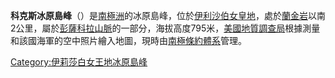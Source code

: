 {{Coord|82|26|S|50|34|W|source:GNIS|display=title}}

'''科克斯冰原島峰'''（{{lang-en|Cox Nunatak}}）是[[南極洲|南極洲]]的冰原島峰，位於[[伊利沙伯女皇地|伊利沙伯女皇地]]，處於[[蘭金岩|蘭金岩]]以南2公里，屬於[[彭薩科拉山脈|彭薩科拉山脈]]的一部分，海拔高度795米，[[美國地質調查局|美國地質調查局]]根據測量和該國海軍的空中照片繪入地圖，現時由[[南極條約體系|南極條約體系]]管理。

{{DEFAULTSORT:Cox Nunatak}}
[[Category:伊莉莎白女王地冰原島峰|Category:伊莉莎白女王地冰原島峰]]


{{QueenElizabethLand-geo-stub}}